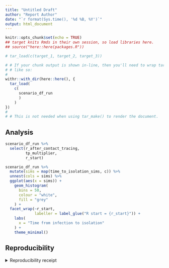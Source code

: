 ```yaml
---
title: "Untitled Draft"
author: "Report Author"
date: "`r format(Sys.time(), '%d %B, %Y')`"
output: html_document
---
```


```r
knitr::opts_chunk$set(echo = TRUE)
## target knits Rmds in their own session, so load libraries here.
## source("here::here(packages.R"))
```

```r
# tar_load(c(target_1, target_2, target_3))

# # If your chunk output is shown in-line, then you'll need to wrap tar_load()
# # like so:
# 
withr::with_dir(here::here(), {
  tar_load(
    c(
      scenario_df_run
      )
    )
})
# 
# # This is not needed when using tar_make() to render the document.
```

## Analysis

```r
scenario_df_run %>% 
  select(r_after_contact_tracing,
         tp_multiplier,
         r_start)
```

```r
scenario_df_run %>% 
  mutate(sims = map(time_to_isolation_sims, c)) %>% 
  unnest(cols = sims) %>% 
  ggplot(aes(x = sims)) +
    geom_histogram(
      bins = 50,
      colour = "white",
      fill = "grey"
    ) +
  facet_wrap(~r_start,
             labeller = label_glue("R start = {r_start}")) +
    labs(
      x = "Time from infection to isolation"
    ) +
    theme_minimal()
```


## Reproducibility

<details><summary>Reproducibility receipt</summary>

```r
## datetime
Sys.time()

## repository
if(requireNamespace('git2r', quietly = TRUE)) {
  git2r::repository()
} else {
  c(
    system2("git", args = c("log", "--name-status", "-1"), stdout = TRUE),
    system2("git", args = c("remote", "-v"), stdout = TRUE)
  )
}

## session info
sessionInfo()
```

</details>
